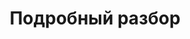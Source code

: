 ---
source-updated-at: 2025-05-16T04:52:11.000Z
translation-updated-at: 2025-06-02T19:56:22.053Z
title: Подробный разбор
description: Узнайте, как работает Next.js изнутри.
---